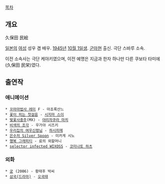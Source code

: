 [[목차]]

== 개요 ==
久保田 民絵

[[일본]]의 [[여성]] 성우 겸 배우. [[1945년]] [[10월 1일]]생. [[군마]]현 출신. 극단 스바루 소속.

이전 소속사는 극단 케야키였으며, 이전 예명은 지금과 한자 하나만 다른 쿠보타 타미에(久保田 民栄)였다.

== 출연작 ==
=== 애니메이션 ===
 * [[꼬마마법사 레미]] F - 마죠록산느
 * [[꽃이 피는 첫걸음]] - [[시지마 스이]]
 * [[벚꽃사중주]](MX) - [[야리자쿠라 마치]]
 * [[비색의 조각]] - 우가야 시즈키
 * [[우리집의 여우신령님]] - [[하시히메]]
 * [[은수저 Silver Spoon]] - 미카게 시노
 * [[행복 그래피티]] - 료의 외할머니
 * [[selector infected WIXOSS]] - [[코미나토 하츠]]
=== 외화 ===
 * [[궁]] (2006) - 황태후 박씨
 * [[삼국(드라마)]] - [[오국태]]

